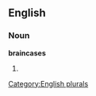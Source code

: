 
==English==

===Noun===
'''braincases'''

# {{plural of|[[braincase]]}}

[[Category:English plurals]]